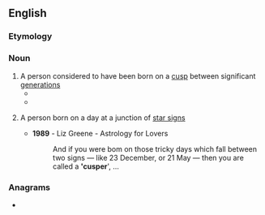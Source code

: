 ==English==

===Etymology===
{{suffix|en|cusp|er}}

===Noun===
{{en-noun}}

# A person considered to have been born on a [[cusp]] between significant [[generation]]s
#* {{quote-book|en|year=2004|author=Linda A Panszczyk|title=HR How-To—Intergenerational Issues|passage=When the younger of their two overlapping generations feels like it's not being heard, a '''Cusper''' can provide a voice.}}
#* {{quote-book|en|author=Hannah L. Ubl|author2=Lisa X. Walden|author3=Debra Arbit|title=Managing Millennials For Dummies|pageurl=https://books.google.com/books?id=pZuqDgAAQBAJ&lpg=PR1&vq=Zillennial&hl=&pg=PA266#v=onepage&q&f=false|year=2017|publisher=John Wiley & Sons|isbn=978-1-119-31022-8|page=266|passage='''Cuspers''' are natural translators because they often speak the language of two generations. Sometimes we even call them generationally bilingual!}}
# {{lb|en|astrology}} A person born on a day at a junction of [[star sign]]s
#* '''1989''' - Liz Greene - Astrology for Lovers
#*: And if you were bom on those tricky days which fall between two signs — like 23 December, or 21 May — then you are called a ''''cusper'''', ...

===Anagrams===
* {{anagrams|en|a=ceprsu|Spruce|recups|spruce}}